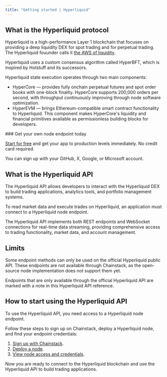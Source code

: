 ```yaml
---
title: "Getting started | Hyperliquid"
---
```


## What is the Hyperliquid protocol

Hyperliquid is a high-performance Layer 1 blockchain that focuses on providing a deep liquidity DEX for spot trading and for perpetual trading. The Hyperliquid fouunder calls it [the AWS of liquidity](https://mobile.x.com/chameleon_jeff/status/1841392573199585291).

Hyperliquid uses a custom consensus algorithm called HyperBFT, which is inspired by Hotstuff and its successors.

Hyperliquid state execution operates through two main components:

- HyperCore — provides fully onchain perpetual futures and spot order books with one-block finality. HyperCore supports 200,000 orders per second, with throughput continuously improving through node software optimization.
- HyperEVM — brings Ethereum-compatible smart contract functionality to Hyperliquid. This component makes HyperCore's liquidity and financial primitives available as permissionless building blocks for developers.

<Check>
### Get your own node endpoint today

[Start for free](https://console.chainstack.com/) and get your app to production levels immediately. No credit card required.

You can sign up with your GitHub, X, Google, or Microsoft account.
</Check>

## What is the Hyperliquid API

The Hyperliquid API allows developers to interact with the Hyperliquid DEX to build trading applications, analytics tools, and portfolio management systems.

To read market data and execute trades on Hyperliquid, an application must connect to a Hyperliquid node endpoint.

The Hyperliquid API implements both REST endpoints and WebSocket connections for real-time data streaming, providing comprehensive access to trading functionality, market data, and account management.

## Limits

Some endpoint methods can only be used on the official Hyperliquid public API. These endpoints are not available through Chainstack, as the open-source node implementation does not support them yet.

Endpoints that are only available through the official Hyperliquid API are marked with a note in this Hyperliquid API reference.

## How to start using the Hyperliquid API

To use the Hyperliquid API, you need access to a Hyperliquid node endpoint.

Follow these steps to sign up on Chainstack, deploy a Hyperliquid node, and find your endpoint credentials:

1. [Sign up with Chainstack](https://console.chainstack.com/user/account/create).
2. [Deploy a node](/docs/manage-your-networks#join-a-public-network).
3. [View node access and credentials](/docs/manage-your-node#view-node-access-and-credentials).

Now you are ready to connect to the Hyperliquid blockchain and use the Hyperliquid API to build trading applications.

